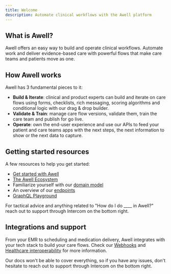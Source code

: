 ```yaml
---
title: Welcome
description: Automate clinical workflows with the Awell platform
---
```


## What is Awell?

Awell offers an easy way to build and operate clinical workflows. Automate work and deliver evidence-based care with powerful flows that make care teams and patients move as one.

## How Awell works

Awell has 3 fundamental pieces to it:

- **Build & Iterate**: clinical and product experts can build and iterate on care flows using forms, checklists, rich messaging, scoring algorithms and conditional logic with our drag & drop builder.
- **Validate & Train**: manage care flow versions, validate them, train the care team and publish for go live.
- **Operate**: own the end-user experience and use our APIs to feed your patient and care teams apps with the next steps, the next information to show or the next data to capture.

## Getting started resources

A few resources to help you get started:

- [Get started with Awell](https://developers.awellhealth.com/docs/tutorials/get-started-with-awell)
- [The Awell Ecosystem](https://developers.awellhealth.com/docs/getting-started/awell-ecosystem)
- Familiarize yourself with our [domain model](https://developers.awellhealth.com/docs/getting-started/domain-model)
- An overview of our [endpoints](https://developers.awellhealth.com/api-reference/overview/endpoints)
- [GraphQL Playground](https://developers.awellhealth.com/api-reference/overview/playground)

For tactical advice and anything related to "How do I do \_\_\_\_ in Awell?" reach out to support through Intercom on the bottom right.

## Integrations and support

From your EMR to scheduling and medication delivery, Awell integrates with your tech stack to build your care flows. Check our [Webhooks](https://developers.awellhealth.com/docs/integrations/webhooks) and [Healthcare interoperability](https://developers.awellhealth.com/docs/integrations/healthcare-interoperability) for more information.

Our docs won't be able to cover everything, so if you have any issues, don't hesitate to reach out to support through Intercom on the bottom right.
